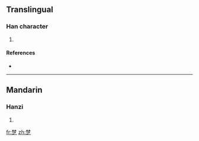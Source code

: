 {{also|楚}}
==Translingual==

===Han character===
{{Han char|rn=75|rad=木|as=08|sn=12|four=|canj=木木戈弓人 (DDINO)}}

# {{defn|Han|sort=木08}}

====References====
* {{Han ref|kx=0537.131|dkj=15062|hdz=21210.060|uh=6918|ud=26904}}

----

==Mandarin==

===Hanzi===
{{cmn-hanzi|pin=[[chǔ]] ([[chu3]])|wg=ch'u<sup>3</sup>}}

# {{defn|Mandarin}}

[[fr:椘]]
[[zh:椘]]